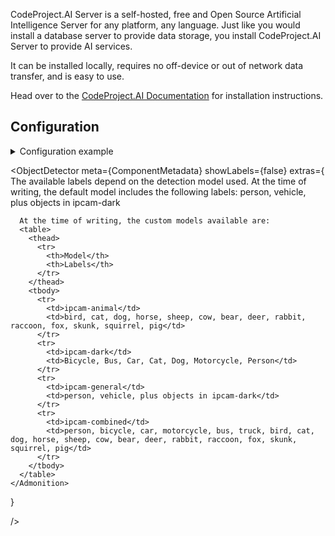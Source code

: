 


<ComponentHeader meta={ComponentMetadata} />

CodeProject.AI Server is a self-hosted, free and Open Source Artificial Intelligence Server for any platform, any language. Just like you would install a database server to provide data storage, you install CodeProject.AI Server to provide AI services.

It can be installed locally, requires no off-device or out of network data transfer, and is easy to use.

Head over to the [CodeProject.AI Documentation](https://www.codeproject.com/AI/docs/) for installation instructions.

## Configuration

<details>
  <summary>Configuration example</summary>

```yaml
codeprojectai:
  host: codeprojectai
  port: 32168
  object_detector:
    cameras:
      viseron_CHANGEME_camera:
        fps: 1
        log_all_objects: true
        labels:
          - label: person
            confidence: 0.8
            trigger_event_recording: true
          - label: cat
            confidence: 0.8
        zones:
          - name: zone1
            coordinates:
              - x: 0
                y: 500
              - x: 1920
                y: 500
              - x: 1920
                y: 1080
              - x: 0
                y: 1080
            labels:
              - label: person
                confidence: 0.8
                trigger_event_recording: true
        mask:
          - coordinates:
              - x: 400
                y: 200
              - x: 1000
                y: 200
              - x: 1000
                y: 750
              - x: 400
                y: 750
      camera_two:
        fps: 1
        labels:
          - label: person
            confidence: 0.7
            trigger_event_recording: true
          - label: cat
            confidence: 0.8
            trigger_event_recording: false
  face_recognition:
    save_unknown_faces: true
    cameras:
      camera_two:
    labels:
      - person
  license_plate_recognition:
    cameras:
      camera_one:
    labels:
      - vehicle
      - car
      - truck
    known_plates:
      - ABC123
```

</details>

<ComponentConfiguration config={config} />

<FaceRecognition />

<LicensePlateRecognition />

<ObjectDetector
  meta={ComponentMetadata}
  showLabels={false}
  extras={
    <Admonition type="tip">
      The available labels depend on the detection model used. At the time of writing, the default model includes the following labels:
      <CodeBlock language="bash">
        person, vehicle, plus objects in ipcam-dark
      </CodeBlock>

      At the time of writing, the custom models available are:
      <table>
        <thead>
          <tr>
            <th>Model</th>
            <th>Labels</th>
          </tr>
        </thead>
        <tbody>
          <tr>
            <td>ipcam-animal</td>
            <td>bird, cat, dog, horse, sheep, cow, bear, deer, rabbit, raccoon, fox, skunk, squirrel, pig</td>
          </tr>
          <tr>
            <td>ipcam-dark</td>
            <td>Bicycle, Bus, Car, Cat, Dog, Motorcycle, Person</td>
          </tr>
          <tr>
            <td>ipcam-general</td>
            <td>person, vehicle, plus objects in ipcam-dark</td>
          </tr>
          <tr>
            <td>ipcam-combined</td>
            <td>person, bicycle, car, motorcycle, bus, truck, bird, cat, dog, horse, sheep, cow, bear, deer, rabbit, raccoon, fox, skunk, squirrel, pig</td>
          </tr>
        </tbody>
      </table>
    </Admonition>

}

/>

<ComponentTroubleshooting meta={ComponentMetadata} />
